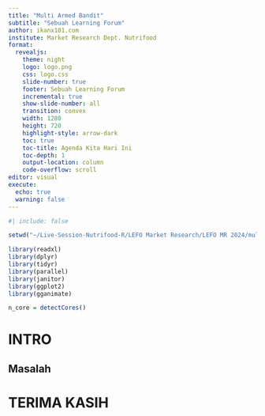 ```yaml
---
title: "Multi Armed Bandit"
subtitle: "Sebuah Learning Forum"
author: ikanx101.com
institute: Market Research Dept. Nutrifood
format: 
  revealjs:
    theme: night
    logo: logo.png
    css: logo.css
    slide-number: true
    footer: Sebuah Learning Forum
    incremental: true
    show-slide-number: all
    transition: convex
    width: 1280
    height: 720
    highlight-style: arrow-dark
    toc: true
    toc-title: Agenda Kita Hari Ini
    toc-depth: 1
    output-location: column
    code-overflow: scroll
editor: visual
execute: 
  echo: true
  warning: false
---
```


```r
#| include: false

setwd("~/Live-Session-Nutrifood-R/LEFO Market Research/LEFO MR 2024/multi armed bandit")

library(readxl)
library(dplyr)
library(tidyr)
library(parallel)
library(janitor)
library(ggplot2)
library(gganimate)

n_core = detectCores()


```

# INTRO {.center}

## Masalah {.center}

# TERIMA KASIH